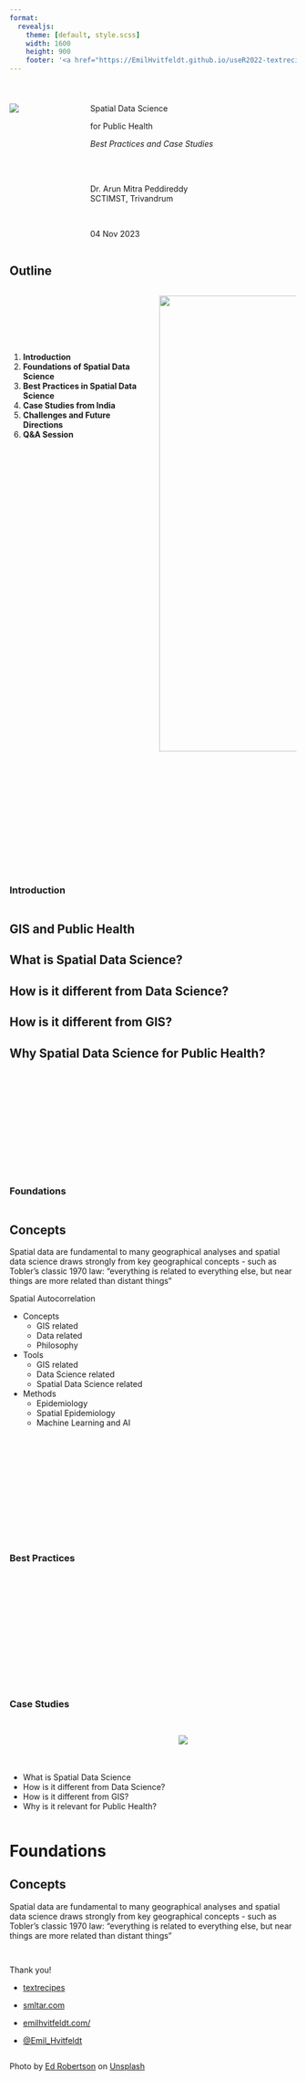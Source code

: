 ```yaml
---
format: 
  revealjs:
    theme: [default, style.scss]
    width: 1600
    height: 900
    footer: '<a href="https://EmilHvitfeldt.github.io/useR2022-textrecipes/">EmilHvitfeldt.github.io/useR2022-textrecipes/</a>'
---
```


# 

::: columns
::: {.column width="25%"}
![](images/ezgif.com-optimize-01.gif)
:::

::: {.column width="75%"}
[[[Spatial Data Science]{.flow}]{.title}]{.r-fit-text}

[for Public Health]{.subtitle}

[*Best Practices and Case Studies*]{.subtitle-2}

<br> <br>

Dr. Arun Mitra Peddireddy\
SCTIMST, Trivandrum

<br>

04 Nov 2023
:::
:::



::: footer
[ ](google.com)
:::

## Outline
::: {.v-center-container}

::: columns
::: {.column width="50%"}

<br> <br> <br>  <br>  <br> 

1.  **Introduction**
2.  **Foundations of Spatial Data Science**
3.  **Best Practices in Spatial Data Science**
4.  **Case Studies from India**
5.  **Challenges and Future Directions**
6.  **Q&A Session**
:::

::: {.column width="50%"}
![](images/contents.png){width="800"}
:::
:::

:::

::: footer
[ ](google.com)
:::


##  {background-image="images/analog_map2.jpg" background-size="contain" background-position="right" background-opacity=0.5}


::: columns 
::: {.column width="70%"}
<br> <br> <br> <br> <br> <br> <br> <br> <br> 

### [Introduction]{.white-text-with-blue-shadow}{.r-fit-text}
:::

::: {.column width="30%"}

:::
:::

::: footer
[ ](google.com)
:::

## GIS and Public Health

## What is Spatial Data Science?

## How is it different from Data Science?

## How is it different from GIS?

## Why Spatial Data Science for Public Health?




##  {background-image="images/circuitboard3.jpeg" background-size="contain" background-position="right" background-opacity=0.5}


::: columns 
::: {.column width="70%"}
<br> <br> <br> <br> <br> <br> <br> <br> <br> 

### [Foundations]{.white-text-with-blue-shadow}{.r-fit-text}
:::

::: {.column width="30%"}

:::
:::

::: footer
[ ](google.com)
:::


## Concepts

Spatial data are fundamental to many geographical analyses and spatial data science draws strongly from key geographical concepts - such as Tobler's classic 1970 law: "everything is related to everything else, but near things are more related than distant things"

Spatial Autocorrelation

- Concepts
  + GIS related
  + Data related
  + Philosophy

- Tools
  + GIS related
  + Data Science related
  + Spatial Data Science related
  
- Methods
  + Epidemiology
  + Spatial Epidemiology
  + Machine Learning and AI
  
## 
##  {background-image="images/compass2.jpg" background-size="contain" background-position="right" background-opacity=0.5}


::: columns 
::: {.column width="70%"}
<br> <br> <br> <br> <br> <br> <br> <br> <br> 

### [Best Practices]{.white-text-with-blue-shadow}{.r-fit-text}
:::

::: {.column width="30%"}

:::
:::

::: footer
[ ](google.com)
:::



##  {background-image="images/india_pendants.png" background-size="contain" background-position="right" background-opacity=0.5}


::: columns 
::: {.column width="70%"}
<br> <br> <br> <br> <br> <br> <br> <br> <br> 

### [Case Studies]{.white-text-with-blue-shadow}{.r-fit-text}
:::

::: {.column width="30%"}

:::
:::

::: footer
[ ](google.com)
:::









::: columns
::: {.column width="60%"}
<br> <br> <br>

::: r-fit-text
- What is Spatial Data Science
- How is it different from Data Science?
- How is it different from GIS?
- Why is it relevant for Public Health?
:::
:::

::: {.column width="45%"}
![](images/analog_map1.jpg)
:::
:::

# Foundations

## Concepts

Spatial data are fundamental to many geographical analyses and spatial data science draws strongly from key geographical concepts - such as Tobler's classic 1970 law: "everything is related to everything else, but near things are more related than distant things"





##  {background-image="https://images.unsplash.com/photo-1550399105-05c4a7641b02?ixlib=rb-1.2.1&ixid=MnwxMjA3fDB8MHxwaG90by1wYWdlfHx8fGVufDB8fHx8&auto=format&fit=crop&w=774&q=80" background-size="contain" background-position="right"}

::: columns
::: {.column width="40%"}
::: r-fit-text
Thank you!

-   [textrecipes](https://textrecipes.tidymodels.org)

-   [smltar.com](https://smltar.com/)

-   [emilhvitfeldt.com/](https://www.emilhvitfeldt.com/)

-   [\@Emil_Hvitfeldt](https://twitter.com/Emil_Hvitfeldt)
:::
:::

::: {.column width="60%"}
:::
:::

::: footer
Photo by <a href="https://unsplash.com/@eddrobertson?utm_source=unsplash&utm_medium=referral&utm_content=creditCopyText">Ed Robertson</a> on <a href="https://unsplash.com/?utm_source=unsplash&utm_medium=referral&utm_content=creditCopyText">Unsplash</a>
:::
